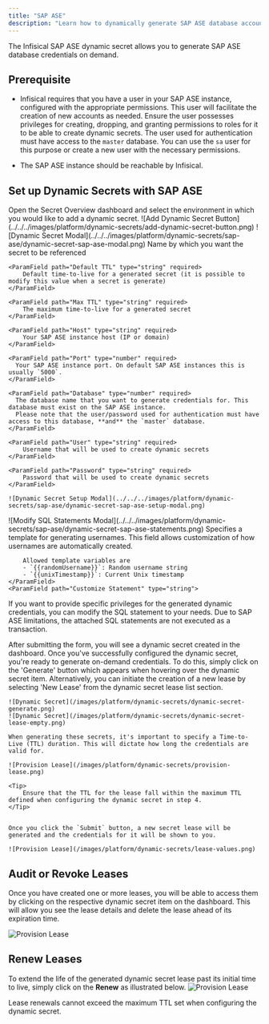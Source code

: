 ```yaml
---
title: "SAP ASE"
description: "Learn how to dynamically generate SAP ASE database account credentials."
---
```


The Infisical SAP ASE dynamic secret allows you to generate SAP ASE database credentials on demand.

## Prerequisite

- Infisical requires that you have a user in your SAP ASE instance, configured with the appropriate permissions. This user will facilitate the creation of new accounts as needed.
  Ensure the user possesses privileges for creating, dropping, and granting permissions to roles for it to be able to create dynamic secrets.
  The user used for authentication must have access to the `master` database. You can use the `sa` user for this purpose or create a new user with the necessary permissions.

- The SAP ASE instance should be reachable by Infisical.

## Set up Dynamic Secrets with SAP ASE

<Steps>
  <Step title="Open Secret Overview Dashboard">
	Open the Secret Overview dashboard and select the environment in which you would like to add a dynamic secret.
  </Step>
  <Step title="Click on the 'Add Dynamic Secret' button">
	![Add Dynamic Secret Button](../../../images/platform/dynamic-secrets/add-dynamic-secret-button.png)
  </Step>
  <Step title="Select SAP ASE">
	![Dynamic Secret Modal](../../../images/platform/dynamic-secrets/sap-ase/dynamic-secret-sap-ase-modal.png)
  </Step>
  <Step title="Provide the inputs for dynamic secret parameters">
	<ParamField path="Secret Name" type="string" required>
		Name by which you want the secret to be referenced
	</ParamField>

    <ParamField path="Default TTL" type="string" required>
    	Default time-to-live for a generated secret (it is possible to modify this value when a secret is generate)
    </ParamField>

    <ParamField path="Max TTL" type="string" required>
    	The maximum time-to-live for a generated secret
    </ParamField>

    <ParamField path="Host" type="string" required>
    	Your SAP ASE instance host (IP or domain)
    </ParamField>

    <ParamField path="Port" type="number" required>
      Your SAP ASE instance port. On default SAP ASE instances this is usually `5000`.
    </ParamField>

    <ParamField path="Database" type="number" required>
      The database name that you want to generate credentials for. This database must exist on the SAP ASE instance.
      Please note that the user/password used for authentication must have access to this database, **and** the `master` database.
    </ParamField>

    <ParamField path="User" type="string" required>
    	Username that will be used to create dynamic secrets
    </ParamField>

    <ParamField path="Password" type="string" required>
    	Password that will be used to create dynamic secrets
    </ParamField>

    ![Dynamic Secret Setup Modal](../../../images/platform/dynamic-secrets/sap-ase/dynamic-secret-sap-ase-setup-modal.png)

  </Step>
  <Step title="(Optional) Modify SAP SQL Statements">
    ![Modify SQL Statements Modal](../../../images/platform/dynamic-secrets/sap-ase/dynamic-secret-sap-ase-statements.png)
    <ParamField path="Username Template" type="string" default="{{randomUsername}}">
        Specifies a template for generating usernames. This field allows customization of how usernames are automatically created.

        Allowed template variables are
        - `{{randomUsername}}`: Random username string
        - `{{unixTimestamp}}`: Current Unix timestamp
    </ParamField>
    <ParamField path="Customize Statement" type="string">

If you want to provide specific privileges for the generated dynamic credentials, you can modify the SQL statement to your needs.
<Warning>
Due to SAP ASE limitations, the attached SQL statements are not executed as a transaction.
</Warning>
</ParamField>

  </Step>
  <Step title="Click 'Submit'">
  	After submitting the form, you will see a dynamic secret created in the dashboard.
  </Step>
  <Step title="Generate dynamic secrets">
	Once you've successfully configured the dynamic secret, you're ready to generate on-demand credentials.
	To do this, simply click on the 'Generate' button which appears when hovering over the dynamic secret item.
	Alternatively, you can initiate the creation of a new lease by selecting 'New Lease' from the dynamic secret lease list section.

    ![Dynamic Secret](/images/platform/dynamic-secrets/dynamic-secret-generate.png)
    ![Dynamic Secret](/images/platform/dynamic-secrets/dynamic-secret-lease-empty.png)

    When generating these secrets, it's important to specify a Time-to-Live (TTL) duration. This will dictate how long the credentials are valid for.

    ![Provision Lease](/images/platform/dynamic-secrets/provision-lease.png)

    <Tip>
    	Ensure that the TTL for the lease fall within the maximum TTL defined when configuring the dynamic secret in step 4.
    </Tip>


    Once you click the `Submit` button, a new secret lease will be generated and the credentials for it will be shown to you.

    ![Provision Lease](/images/platform/dynamic-secrets/lease-values.png)

  </Step>
</Steps>

## Audit or Revoke Leases

Once you have created one or more leases, you will be able to access them by clicking on the respective dynamic secret item on the dashboard.
This will allow you see the lease details and delete the lease ahead of its expiration time.

![Provision Lease](/images/platform/dynamic-secrets/lease-data.png)

## Renew Leases

To extend the life of the generated dynamic secret lease past its initial time to live, simply click on the **Renew** as illustrated below.
![Provision Lease](/images/platform/dynamic-secrets/dynamic-secret-lease-renew.png)

<Warning>
  Lease renewals cannot exceed the maximum TTL set when configuring the dynamic
  secret.
</Warning>
